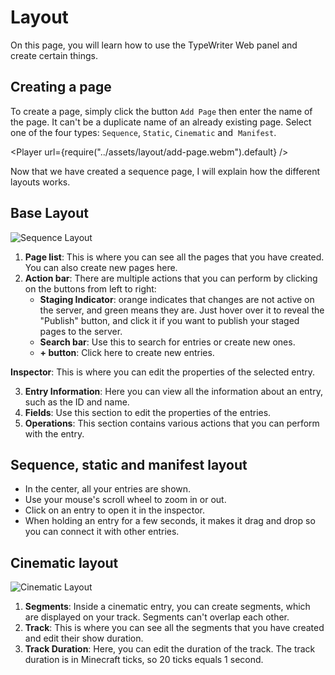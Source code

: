 
# Layout

On this page, you will learn how to use the TypeWriter Web panel and create certain things.

## Creating a page

To create a page, simply click the button `Add Page` then enter the name of the page. It can't be a duplicate name of an already existing page. Select one of the four types: `Sequence`, `Static`, `Cinematic` and  `Manifest`.

<Player url={require("../assets/layout/add-page.webm").default} />

Now that we have created a sequence page, I will explain how the different layouts works.

## Base Layout

![Sequence Layout](../assets/layout/layout.png)

1. **Page list**: This is where you can see all the pages that you have created. You can also create new pages here.
2. **Action bar**: There are multiple actions that you can perform by clicking on the buttons from left to right:
   - **Staging Indicator**: orange indicates that changes are not active on the server, and green means they are. Just hover over it to reveal the "Publish" button, and click it if you want to publish your staged pages to the server.
   - **Search bar**: Use this to search for entries or create new ones.
   - **+ button**: Click here to create new entries.

**Inspector**: This is where you can edit the properties of the selected entry.

3. **Entry Information**: Here you can view all the information about an entry, such as the ID and name.
4. **Fields**: Use this section to edit the properties of the entries.
5. **Operations**: This section contains various actions that you can perform with the entry.

## Sequence, static and manifest layout

- In the center, all your entries are shown.
- Use your mouse's scroll wheel to zoom in or out.
- Click on an entry to open it in the inspector.
- When holding an entry for a few seconds, it makes it drag and drop so you can connect it with other entries.

## Cinematic layout

![Cinematic Layout](../assets/layout/layout-cinematic.png)

1. **Segments**: Inside a cinematic entry, you can create segments, which are displayed on your track. Segments can't overlap each other.
2. **Track**: This is where you can see all the segments that you have created and edit their show duration.
3. **Track Duration**: Here, you can edit the duration of the track. The track duration is in Minecraft ticks, so 20 ticks equals 1 second.
